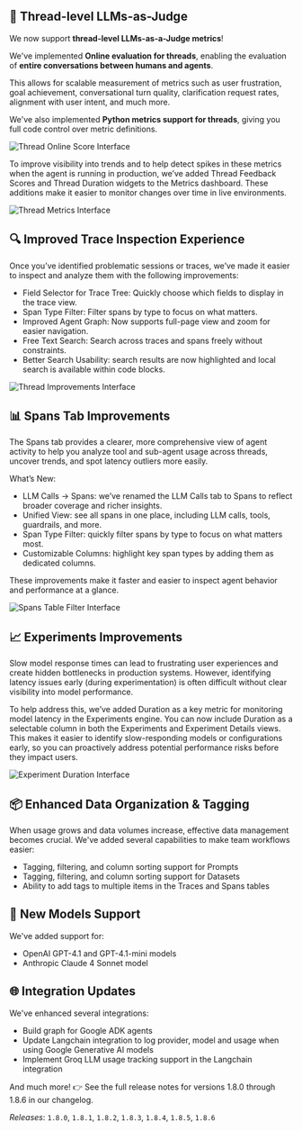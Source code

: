 ## 🧵 Thread-level LLMs-as-Judge

We now support **thread-level LLMs-as-a-Judge metrics**! 

We've implemented **Online evaluation for threads**, enabling the evaluation of **entire conversations between humans and agents**. 

This allows for scalable measurement of metrics such as user frustration, goal achievement, conversational turn quality, clarification request rates, alignment with user intent, and much more.

We've also implemented **Python metrics support for threads**, giving you full code control over metric definitions.

<Frame>
    <img src="/img/changelog/2025-07-18/ThreadOnlineScore.png" alt="Thread Online Score Interface" />
</Frame>

To improve visibility into trends and to help detect spikes in these metrics when the agent is running in production, we’ve added Thread Feedback Scores and Thread Duration widgets to the Metrics dashboard. 
These additions make it easier to monitor changes over time in live environments.

<Frame>
    <img src="/img/changelog/2025-07-18/ThreadMetrics.png" alt="Thread Metrics Interface" />
</Frame>


## 🔍 Improved Trace Inspection Experience
Once you’ve identified problematic sessions or traces, we’ve made it easier to inspect and analyze them with the following improvements:

- Field Selector for Trace Tree: Quickly choose which fields to display in the trace view.
- Span Type Filter: Filter spans by type to focus on what matters.
- Improved Agent Graph: Now supports full-page view and zoom for easier navigation.
- Free Text Search: Search across traces and spans freely without constraints.
- Better Search Usability: search results are now highlighted and local search is available within code blocks.

<Frame>
    <img src="/img/changelog/2025-07-18/ThreadImprovements.png" alt="Thread Improvements Interface" />
</Frame>

## 📊 Spans Tab Improvements
The Spans tab provides a clearer, more comprehensive view of agent activity to help you analyze tool and sub-agent usage across threads, uncover trends, and spot latency outliers more easily.

What’s New:
- LLM Calls → Spans: we’ve renamed the LLM Calls tab to Spans to reflect broader coverage and richer insights.
- Unified View: see all spans in one place, including LLM calls, tools, guardrails, and more.
- Span Type Filter: quickly filter spans by type to focus on what matters most.
- Customizable Columns: highlight key span types by adding them as dedicated columns.

These improvements make it faster and easier to inspect agent behavior and performance at a glance.

<Frame>
    <img src="/img/changelog/2025-07-18/SpansTableFilter.png" alt="Spans Table Filter Interface" />
</Frame>

## 📈 Experiments Improvements

Slow model response times can lead to frustrating user experiences and create hidden bottlenecks in production systems. 
However, identifying latency issues early (during experimentation) is often difficult without clear visibility into model performance.

To help address this, we’ve added Duration as a key metric for monitoring model latency in the Experiments engine.
You can now include Duration as a selectable column in both the Experiments and Experiment Details views. 
This makes it easier to identify slow-responding models or configurations early, so you can proactively address potential performance risks before they impact users.

<Frame>
    <img src="/img/changelog/2025-07-18/ExperimentDuration.png" alt="Experiment Duration Interface" />
</Frame>


## 📦 Enhanced Data Organization & Tagging

When usage grows and data volumes increase, effective data management becomes crucial. 
We've added several capabilities to make team workflows easier:
- Tagging, filtering, and column sorting support for Prompts
- Tagging, filtering, and column sorting support for Datasets
- Ability to add tags to multiple items in the Traces and Spans tables

## 🤖 New Models Support

We've added support for:
- OpenAI GPT-4.1 and GPT-4.1-mini models
- Anthropic Claude 4 Sonnet model

## 🌐 Integration Updates

We've enhanced several integrations:
- Build graph for Google ADK agents
- Update Langchain integration to log provider, model and usage when using Google Generative AI models
- Implement Groq LLM usage tracking support in the Langchain integration

And much more! 👉 See the full release notes for versions 1.8.0 through 1.8.6 in our changelog.

_Releases_: `1.8.0`, `1.8.1`, `1.8.2`, `1.8.3`, `1.8.4`, `1.8.5`, `1.8.6`
